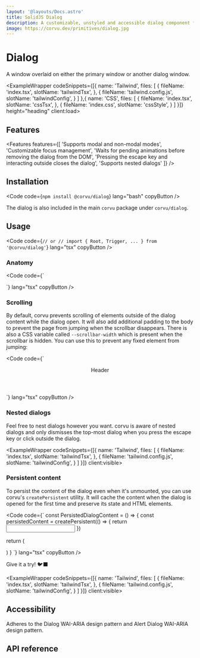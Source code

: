 ```yaml
---
layout: '@layouts/Docs.astro'
title: SolidJS Dialog
description: A customizable, unstyled and accessible dialog component for SolidJS
image: https://corvu.dev/primitives/dialog.jpg
---
```


# Dialog

A window overlaid on either the primary window or another dialog window.

<PackageInfo packageName="@corvu/dialog" />

<ExampleWrapper codeSnippets={[{
  name: 'Tailwind',
  files: [
    {
      fileName: 'index.tsx',
      slotName: 'tailwindTsx',
    },
    {
      fileName: 'tailwind.config.js',
      slotName: 'tailwindConfig',
    }
  ]
},{
  name: 'CSS',
  files: [
    {
      fileName: 'index.tsx',
      slotName: 'cssTsx',
    },
    {
      fileName: 'index.css',
      slotName: 'cssStyle',
    }
  ]
}]} height="heading" client:load>
  <BasicExample client:load />
  <RawCode slot="tailwindTsx" code={TailwindTsx} lang="tsx" />
  <RawCode slot="tailwindConfig" code={TailwindConfig} lang="js" />
  <RawCode slot="cssTsx" code={CssTsx} lang="tsx" />
  <RawCode slot="cssStyle" code={CssStyle} lang="css" />
</ExampleWrapper>

## Features
<Features features={[
  'Supports modal and non-modal modes',
  'Customizable focus management',
  'Waits for pending animations before removing the dialog from the DOM',
  'Pressing the escape key and interacting outside closes the dialog',
  'Supports nested dialogs'
]} />

## Installation

<Code code={`
npm install @corvu/dialog
`} lang="bash" copyButton />

The dialog is also included in the main `corvu` package under `corvu/dialog`.

## Usage
<Code code={`
// or
// import { Root, Trigger, ... } from '@corvu/dialog'
`} lang="tsx" copyButton />

### Anatomy

<Code code={`
<Dialog>
  <Dialog.Trigger />
  <Dialog.Portal>
    <Dialog.Overlay />
    <Dialog.Content>
      <Dialog.Close />
      <Dialog.Label />
      <Dialog.Description />
    </Dialog.Content>
  </Dialog.Portal>
</Dialog>
`} lang="tsx" copyButton />

### Scrolling
By default, corvu prevents scrolling of elements outside of the dialog content while the dialog open. It will also add additional padding to the body to prevent the page from jumping when the scrollbar disappears. There is also a CSS variable called `--scrollbar-width` which is present when the scrollbar is hidden. You can use this to prevent any fixed element from jumping:

<Code code={`
<header
  class="fixed top-0 inset-x-0 z-50"
  style={{
    'padding-right': 'var(--scrollbar-width, 0)',
  }}
>
  Header
</header>
`} lang="tsx" copyButton />

### Nested dialogs
Feel free to nest dialogs however you want. corvu is aware of nested dialogs and only dismisses the top-most dialog when you press the escape key or click outside the dialog.

<ExampleWrapper codeSnippets={[{
  name: 'Tailwind',
  files: [
    {
      fileName: 'index.tsx',
      slotName: 'tailwindTsx',
    },
    {
      fileName: 'tailwind.config.js',
      slotName: 'tailwindConfig',
    }
  ]
}]} client:visible>
  <NestedExample client:visible />
  <RawCode slot="tailwindTsx" code={NestedTailwindTsx} lang="tsx" />
  <RawCode slot="tailwindConfig" code={TailwindConfig} lang="js" />
</ExampleWrapper>

### Persistent content
To persist the content of the dialog even when it's unmounted, you can use corvu's <Link href="/docs/utilities/persistent/">`createPersistent`</Link> utility. It will cache the content when the dialog is opened for the first time and preserve its state and HTML elements.

<Code code={`
const PersistedDialogContent = () => {
  const persistedContent = createPersistent(() => {
    return <input />
  })

  return (
  <Dialog>
      <Dialog.Trigger>
        Open
      </Dialog.Trigger>
      <Dialog.Portal>
        <Dialog.Content>
          {persistedContent()}
        </Dialog.Content>
      </Dialog.Portal>
    </Dialog>
  )
}
`} lang="tsx" copyButton />

Give it a try! 🐦‍⬛

<ExampleWrapper codeSnippets={[{
  name: 'Tailwind',
  files: [
    {
      fileName: 'index.tsx',
      slotName: 'tailwindTsx',
    },
    {
      fileName: 'tailwind.config.js',
      slotName: 'tailwindConfig',
    }
  ]
}]} client:visible>
  <PersistentExample client:visible />
  <RawCode slot="tailwindTsx" code={PersistentTailwindTsx} lang="tsx" />
  <RawCode slot="tailwindConfig" code={TailwindConfig} lang="js" />
</ExampleWrapper>

## Accessibility
Adheres to the <Link href="https://www.w3.org/WAI/ARIA/apg/patterns/dialog-modal/" newTab>Dialog WAI-ARIA design pattern</Link> and <Link href="https://www.w3.org/WAI/ARIA/apg/patterns/alertdialog/" newTab>Alert Dialog WAI-ARIA design pattern</Link>.

## API reference

<ApiReference library={Dialog} />
